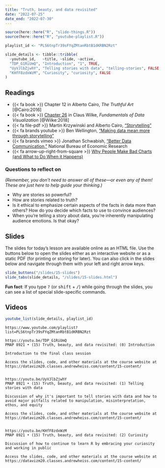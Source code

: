 ```yaml
---
title: "Truth, beauty, and data revisited"
date: "2022-07-25"
date_end: "2022-07-30"
---
```


```r
source(here::here("R", "slide-things.R"))
source(here::here("R", "youtube-playlist.R"))

playlist_id <- "PLS6tnpTr39sFYqZMtanRbtB1dKRBN2Rzt"

slide_details <- tibble::tribble(
  ~youtube_id,   ~title, ~slide, ~active,
  "TDP_G1RiUmQ", "Introduction", "1", TRUE,
  "UyVJlbZjwhY", "Telling stories with data", "telling-stories", FALSE,
  "KHfF8zdxWzM", "Curiosity", "curiosity", FALSE
)
```

## Readings

- {{< fa book >}} Chapter 12 in Alberto Cairo, *The Truthful Art* [@Cairo:2016]
- {{< fa book >}} [Chapter 26](https://clauswilke.com/dataviz/telling-a-story.html) in Claus Wilke, *Fundamentals of Data Visualization* [@Wilke:2018]
- {{< fa file-pdf >}} Martin Krzywinski and Alberto Cairo, ["Storytelling"](https://www.nature.com/articles/nmeth.2571.pdf)
- {{< fa brands youtube >}} Ben Wellington, ["Making data mean more through storytelling"](https://www.youtube.com/watch?v=6xsvGYIxJok)
- {{< fa brands vimeo >}} Jonathan Schwabish, ["Better Data Communication,"](https://vimeo.com/230757062) National Bureau of Economic Research
- {{< fa arrow-up-right-from-square >}} [Why People Make Bad Charts (and What to Do When it Happens)](https://flowingdata.com/2018/06/28/why-people-make-bad-charts-and-what-to-do-when-it-happens/)

### Questions to reflect on

*(Remember, you don't need to answer all of these—or even any of them! These are just here to help guide your thinking.)*

- Why are stories so powerful?
- How are stories related to truth?
- Is it ethical to emphasize certain aspects of the facts in data more than others? How do you decide which facts to use to convince audiences?
- When you're telling a story about data, you're inherently manipulating audience emotions. Is that okay?


## Slides

The slides for today's lesson are available online as an HTML file. Use the buttons below to open the slides either as an interactive website or as a static PDF (for printing or storing for later). You can also click in the slides below and navigate through them with your left and right arrow keys.

```r
slide_buttons("/slides/15-slides")
slide_tabs(slide_details, "/slides/15-slides.html")
```

:::{.callout-tip}
**Fun fact**: If you type <kbd>?</kbd> (or <kbd>shift</kbd> + <kbd>/</kbd>) while going through the slides, you can see a list of special slide-specific commands.
:::


## Videos

```r
youtube_list(slide_details, playlist_id)
```


```cat
https://www.youtube.com/playlist?list=PLS6tnpTr39sFYqZMtanRbtB1dKRBN2Rzt

https://youtu.be/TDP_G1RiUmQ
PMAP 8921 • (15) Truth, beauty, and data revisited: (0) Introduction

Introduction to the final class session

Access the slides, code, and other materials at the course website at https://datavizm20.classes.andrewheiss.com/content/15-content/


https://youtu.be/UyVJlbZjwhY
PMAP 8921 • (15) Truth, beauty, and data revisited: (1) Telling stories with data

Discussion of why it's important to tell stories with data and how to avoid major pitfalls related to manipulation, misinterpretation, ethos, and equity

Access the slides, code, and other materials at the course website at https://datavizm20.classes.andrewheiss.com/content/15-content/

  
https://youtu.be/KHfF8zdxWzM
PMAP 8921 • (15) Truth, beauty, and data revisited: (2) Curiosity

Discussion of how to continue to learn R by embracing your curiosity and working in public

Access the slides, code, and other materials at the course website at https://datavizm20.classes.andrewheiss.com/content/15-content/
```
